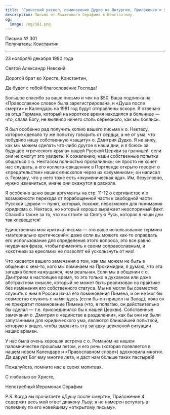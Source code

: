 ```yaml
---
title: 'Греческий раскол, поминовение Дудко на Литургии, Приложение к SAD.'
description: Письмо от Блаженного Серафима к Константину.
og:
  image: /og/301.png
---
```


<div style={{textAlign:'right', fontFamily:'monospace'}}>Письмо № 301</div>
<div style={{textAlign:'left', fontFamily:'monospace'}}>Получатель: Константин</div>

---

23 ноября/6 декабря 1980 года

Святой Александр Невский

Дорогой брат во Христе, Константин,

Да будет с тобой благословение Господа!

Большое спасибо за ваше письмо и чек на $50. Ваша подписка на «Православное слово» была зарегистрирована, и «Душа после смерти» и Календарь на 1981 год будут отправлены вскоре. Я отвечаю за отца Германа, который на короткое время находился в больнице — что, слава Богу, не выявило ничего столь серьезного, как мы боялись.

Я был особенно рад получить копию вашего письма к о. Нектасу, которое сделало ту же попытку говорить от сердца, а не от ума, что побудило нашу собственную «защиту» о. Дмитрия Дудко. Я не вижу, как мы можем сделать что-либо другое в наши дни, и я боюсь за будущее «греческого крыла» нашей Русской Церкви за границей, если они не смогут это увидеть. К сожалению, наши собственные попытки общаться с о. Нектасом полностью провалились; он просто не хочет нас слушать, а его коллега-священник в Портленде открыто говорит о «предательстве» наших епископов через их «экуменизм»; он написал о. Герману, что у него тоже есть «экуменическая яда». Им, безусловно, нужно измениться, иначе они окажутся в расколе.

Я особенно ценю ваши аргументы на стр. 11-12 о сергианстве и о возможности перехода от порабощенной части к свободной части Русской Церкви — пункт, который, похоже, невозможен для понимания юридизма о. Нектаса, но который хорошо выражает неоспоримый факт. Спасибо также за то, что вы стоите за Святую Русь, которая в наши дни так клевещется!

Единственная моя критика письма — это ваше использование термина «материально еретический»: даже если вы можете как-то оправдать его использование для определения этого вопроса, это все равно неудачная фраза, чтобы применять к своим соправославным, и «охотники за ересями» не позволят ей ускользнуть от них!

Что касается вашего замечания о том, как мы можем не быть в общении с кем-то, кого мы поминаем на Прокимидии, я думаю, что эта загадка более кажущаяся, чем реальная. Если мы в общении с о. Дмитрием в настоящее время, то это только в духовном или даже абстрактном смысле, который не может быть реализован на практике без изменения его собственного статуса. Мы не могли бы совместно служить с ним в России из-за его поминовения Пимена, и он не мог бы совместно служить с нами здесь (если бы он пришел на Запад), пока он не прекратит поминовение Пимена (что, я полагаю, он действительно бы сделал — т.е. присоединился бы к нашей Церкви). Собственные замечания о. Дмитрия о «единстве в разделении», как бы они ни были запутанными для юридического ума, являются ближайшей попыткой, которую я видел, чтобы выразить эту загадку церковной ситуации наших времен.

У нас была очень хорошая встреча с о. Романом на нашем паломничестве прошлым летом, и его речь (которая появляется в нашем новом Календаре и «Православном слове») вдохновила многих. Да дарует Бог ему многие лета, и даст нам больше таких пастырей!

Пожалуйста, помните нас в своих молитвах.

С любовью во Христе,

Непотребный Иеромонах Серафим

P.S. Когда вы прочитаете «Душу после смерти», Приложение 4 содержит весь мой ответ диакону Льву; я не намерен вступать в полемику по его новейшему «открытому письму».
